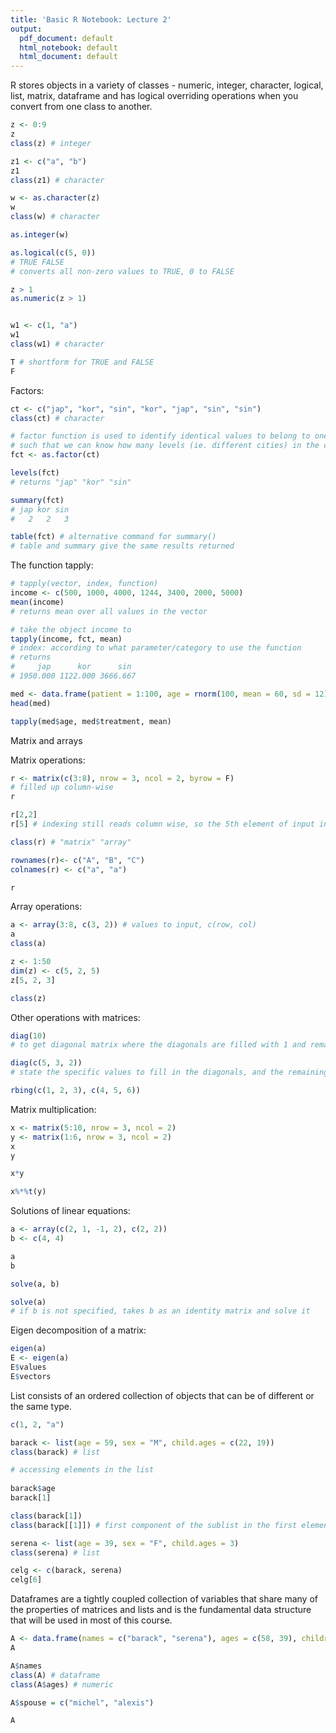 ```yaml
---
title: 'Basic R Notebook: Lecture 2'
output:
  pdf_document: default
  html_notebook: default
  html_document: default
---
```



R stores objects in a variety of classes - numeric, integer, character, logical, list, matrix, dataframe and has logical overriding operations when you convert from one class to another.
```r
z <- 0:9
z
class(z) # integer

z1 <- c("a", "b")
z1
class(z1) # character

w <- as.character(z)
w
class(w) # character

as.integer(w)

as.logical(c(5, 0))
# TRUE FALSE 
# converts all non-zero values to TRUE, 0 to FALSE

z > 1
as.numeric(z > 1)


w1 <- c(1, "a")
w1
class(w1) # character

T # shortform for TRUE and FALSE
F

```


Factors: 
```r
ct <- c("jap", "kor", "sin", "kor", "jap", "sin", "sin")
class(ct) # character

# factor function is used to identify identical values to belong to one categor
# such that we can know how many levels (ie. different cities) in the ct vector
fct <- as.factor(ct)

levels(fct)
# returns "jap" "kor" "sin"

summary(fct)
# jap kor sin 
#   2   2   3 

table(fct) # alternative command for summary()
# table and summary give the same results returned

```


The function tapply:
```r
# tapply(vector, index, function)
income <- c(500, 1000, 4000, 1244, 3400, 2000, 5000)
mean(income) 
# returns mean over all values in the vector

# take the object income to 
tapply(income, fct, mean)
# index: according to what parameter/category to use the function
# returns
#     jap      kor      sin 
# 1950.000 1122.000 3666.667

med <- data.frame(patient = 1:100, age = rnorm(100, mean = 60, sd = 12), treatment = gl(2, 50, labels = c("treatment", "control")))
head(med)

tapply(med$age, med$treatment, mean)
```

Matrix and arrays

Matrix operations:
```r
r <- matrix(c(3:8), nrow = 3, ncol = 2, byrow = F)
# filled up column-wise
r

r[2,2]
r[5] # indexing still reads column wise, so the 5th element of input into the matrix

class(r) # "matrix" "array"

rownames(r)<- c("A", "B", "C")
colnames(r) <- c("a", "a")

r
```


Array operations:
```r
a <- array(3:8, c(3, 2)) # values to input, c(row, col)
a
class(a)

z <- 1:50
dim(z) <- c(5, 2, 5)
z[5, 2, 3]

class(z)
```

Other operations with matrices:
```r
diag(10)
# to get diagonal matrix where the diagonals are filled with 1 and remaining filled with 0

diag(c(5, 3, 2))
# state the specific values to fill in the diagonals, and the remaining filled with 0

rbing(c(1, 2, 3), c(4, 5, 6))
```

Matrix multiplication:
```r
x <- matrix(5:10, nrow = 3, ncol = 2)
y <- matrix(1:6, nrow = 3, ncol = 2)
x
y

x*y

x%*%t(y)
```



Solutions of linear equations:
```r
a <- array(c(2, 1, -1, 2), c(2, 2))
b <- c(4, 4)

a
b

solve(a, b)

solve(a)
# if b is not specified, takes b as an identity matrix and solve it

```

Eigen decomposition of a matrix:
```r
eigen(a)
E <- eigen(a)
E$values
E$vectors
```



List consists of an ordered collection of objects that can be of different or the same type.
```r
c(1, 2, "a")

barack <- list(age = 59, sex = "M", child.ages = c(22, 19))
class(barack) # list

# accessing elements in the list
 
barack$age
barack[1]

class(barack[1])
class(barack[[1]]) # first component of the sublist in the first element of the list

serena <- list(age = 39, sex = "F", child.ages = 3)
class(serena) # list

celg <- c(barack, serena)
celg[6]
```



Dataframes are a tightly coupled collection of variables that share many of the properties of matrices and lists and is the fundamental data structure that will be used in most of this course.
```r
A <- data.frame(names = c("barack", "serena"), ages = c(58, 39), children = c(2, 1))
A

A$names
class(A) # dataframe
class(A$ages) # numeric

A$spouse = c("michel", "alexis")

A
```

